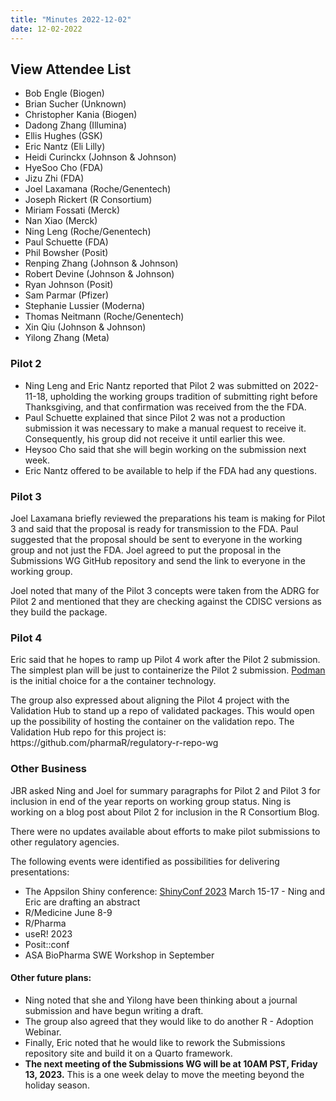 ```yaml
---
title: "Minutes 2022-12-02"
date: 12-02-2022
---
```


::: {.callout-tip collapse="true"}
## View Attendee List

- Bob Engle (Biogen)
- Brian Sucher (Unknown)
- Christopher Kania (Biogen)
- Dadong Zhang (Illumina)
- Ellis Hughes (GSK)
- Eric Nantz (Eli Lilly)
- Heidi Curinckx (Johnson & Johnson)
- HyeSoo Cho (FDA)
- Jizu Zhi (FDA)
- Joel Laxamana (Roche/Genentech)
- Joseph Rickert (R Consortium)
- Miriam Fossati (Merck)
- Nan Xiao (Merck)
- Ning Leng (Roche/Genentech)
- Paul Schuette (FDA)
- Phil Bowsher (Posit)
- Renping Zhang (Johnson & Johnson)
- Robert Devine (Johnson & Johnson)
- Ryan Johnson (Posit)
- Sam Parmar (Pfizer)
- Stephanie Lussier (Moderna)
- Thomas Neitmann (Roche/Genentech)
- Xin Qiu (Johnson & Johnson)
- Yilong Zhang (Meta)

:::

### Pilot 2
* Ning Leng and Eric Nantz reported that Pilot 2 was submitted on 2022-11-18, upholding the working groups tradition of submitting right before Thanksgiving, and that confirmation was received from the the FDA.
* Paul Schuette explained that since Pilot 2 was  not a production submission it was necessary to make a manual request to receive it. Consequently, his group did not receive it until earlier this wee.
* Heysoo Cho said that she will begin working on the submission next week.
* Eric Nantz offered to be available to help if the FDA had any questions.

### Pilot 3
Joel Laxamana briefly reviewed the preparations his team is making for Pilot 3 and said that the proposal is ready for transmission to the FDA. Paul suggested that the proposal should be sent to everyone in the working group and not just the FDA. Joel agreed to put the proposal in the Submissions WG GitHub repository and send the link to everyone in the working group.

Joel noted that many of the Pilot 3 concepts were taken from the ADRG for Pilot 2 and mentioned that they are checking against the CDISC versions as they build the package.

### Pilot 4
Eric said that he hopes to ramp up Pilot 4 work after the Pilot 2 submission. The simplest plan will be just to containerize the Pilot 2 submission. [Podman](https://podman.io/) is the initial choice for a the container technology.

The group also expressed about aligning the Pilot 4 project with the Validation Hub to stand up a repo of validated packages. This would open up the possibility of hosting the container on the validation repo. The Validation Hub repo for this project is: https://github.com/pharmaR/regulatory-r-repo-wg



### Other Business

JBR asked Ning and Joel for summary paragraphs for Pilot 2 and Pilot 3 for inclusion in end of the year reports on working group status. Ning is working on a blog post about Pilot 2 for inclusion in the R Consortium Blog.

There were no updates available about efforts to make pilot submissions to other regulatory agencies.

The following events were identified as possibilities for delivering presentations:

* The Appsilon Shiny conference: [ShinyConf 2023](https://shinyconf.appsilon.com/) March 15-17 - Ning and Eric are drafting an abstract
* R/Medicine June 8-9
* R/Pharma
* useR! 2023
* Posit::conf
* ASA BioPharma SWE Workshop in September

#### Other future plans:

* Ning noted that she and Yilong have been thinking about a journal submission and have begun writing a draft.
* The group also agreed that they would like to do another R - Adoption Webinar.
* Finally, Eric noted that he would like to rework the Submissions repository site and build it on a Quarto framework.
* **The next meeting of the Submissions WG will be at 10AM PST, Friday 13, 2023.** This is a one week delay to move the meeting beyond the holiday season. 
